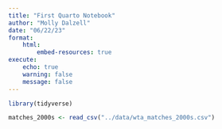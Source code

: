```yaml
---
title: "First Quarto Notebook"
author: "Molly Dalzell"
date: "06/22/23"
format:
    html:
        embed-resources: true
execute:
    echo: true
    warning: false
    message: false
---
```



```r
library(tidyverse)

matches_2000s <- read_csv("../data/wta_matches_2000s.csv")
```